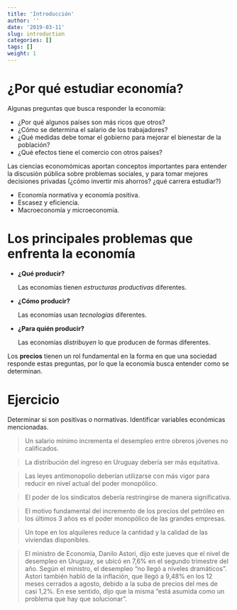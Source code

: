 ```yaml
---
title: 'Introducción'
author: ''
date: '2019-03-11'
slug: introduction
categories: []
tags: []
weight: 1
---
```


# ¿Por qué estudiar economía?

Algunas preguntas que busca responder la economía:

- ¿Por qué algunos países son más ricos que otros?
- ¿Cómo se determina el salario de los trabajadores?
- ¿Qué medidas debe tomar el gobierno para mejorar el bienestar de la población?
- ¿Qué efectos tiene el comercio con otros países?

Las ciencias economómicas aportan conceptos importantes para entender la discusión pública sobre problemas sociales, y para tomar mejores decisiones privadas (¿cómo invertir mis ahorros? ¿qué carrera estudiar?)

- Economía normativa y economía positiva.
- Escasez y eficiencia.
- Macroeconomía y microeconomía.


# Los principales problemas que enfrenta la economía

- **¿Qué producir?**
<p>
Las economías tienen _estructuras productivas_ diferentes. 
</p>
- **¿Cómo producir?**
<p>
Las economías usan _tecnologías_ diferentes.
</p>
- **¿Para quién producir?**
<p>
Las economías _distribuyen_ lo que producen de formas diferentes.
</p>


Los **precios** tienen un rol fundamental en la forma en que una sociedad responde estas preguntas, por lo que la economía busca entender como se determinan.

# Ejercicio
Determinar si son positivas o normativas. Identificar variables económicas mencionadas.

> Un salario mínimo incrementa el desempleo entre obreros jóvenes no calificados.

> La distribución del ingreso en Uruguay debería ser más equitativa.

> Las leyes antimonopolio deberían utilizarse con más vigor para reducir en nivel actual del poder monopólico.

> El poder de los sindicatos debería restringirse de manera significativa.

> El motivo fundamental del incremento de los precios del petróleo en los últimos 3 años es el poder monopólico de las grandes empresas.

> Un tope en los alquileres reduce la cantidad y la calidad de las viviendas disponibles.

> El ministro de Economía, Danilo Astori, dijo este jueves que el nivel de desempleo en Uruguay,  se ubicó en 7,6% en el segundo trimestre del año. Según el ministro, el desempleo  "no llegó a niveles dramáticos". </br>
Astori también habló de la inflación, que llegó a 9,48% en los 12 meses cerrados a agosto, debido a la suba de precios del mes de casi 1,2%. En ese sentido, dijo que la misma "está asumida como un problema que hay que solucionar".